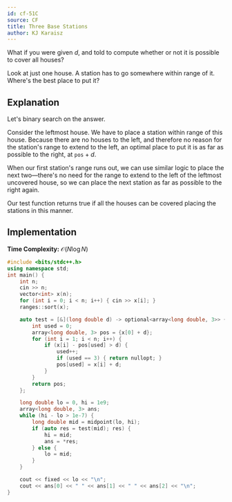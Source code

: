 ```yaml
---
id: cf-51C
source: CF
title: Three Base Stations
author: KJ Karaisz
---
```


<Spoiler title = "Hint 1">

What if you were given $d$, and told to compute whether or not it is possible to cover all houses?

</Spoiler>

<Spoiler title = "Hint 2">

Look at just one house. A station has to go somewhere within range of it. Where's the best place to put it?

</Spoiler>

<Spoiler title = "Solution">

## Explanation

Let's binary search on the answer.

Consider the leftmost house. We have to place a station within range of this
house. Because there are no houses to the left, and therefore no reason for the
station's range to extend to the left, an optimal place to put it is as far as
possible to the right, at $\texttt{pos}+d$.

When our first station's range runs out, we can use similar logic to place the
next two—there's no need for the range to extend to the left of the leftmost
uncovered house, so we can place the next station as far as possible to the
right again.

Our test function returns true if all the houses can be covered placing the
stations in this manner.

## Implementation

**Time Complexity:** $\mathcal{O}(N\log N)$

<LanguageSection>

<CPPSection>

```cpp
#include <bits/stdc++.h>
using namespace std;
int main() {
	int n;
	cin >> n;
	vector<int> x(n);
	for (int i = 0; i < n; i++) { cin >> x[i]; }
	ranges::sort(x);

	auto test = [&](long double d) -> optional<array<long double, 3>> {
		int used = 0;
		array<long double, 3> pos = {x[0] + d};
		for (int i = 1; i < n; i++) {
			if (x[i] - pos[used] > d) {
				used++;
				if (used == 3) { return nullopt; }
				pos[used] = x[i] + d;
			}
		}
		return pos;
	};

	long double lo = 0, hi = 1e9;
	array<long double, 3> ans;
	while (hi - lo > 1e-7) {
		long double mid = midpoint(lo, hi);
		if (auto res = test(mid); res) {
			hi = mid;
			ans = *res;
		} else {
			lo = mid;
		}
	}

	cout << fixed << lo << "\n";
	cout << ans[0] << " " << ans[1] << " " << ans[2] << "\n";
}
```

</CPPSection>

</LanguageSection>

</Spoiler>
